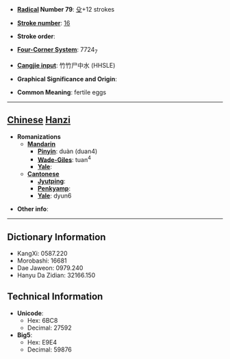 * '''[[Wiktionary:Chinese radical index| Radical]] Number 79''': [[Wiktionary:Chinese radical index 殳|殳]]+12 strokes

* '''[[Wiktionary:Chinese total strokes index|Stroke number]]''': [[Wiktionary:Chinese total strokes index 16|16]]

* '''Stroke order''': 

* '''[[Wiktionary:Chinese four corner index|Four-Corner System]]''': 7724<sub>7</sub>

* '''[[Wiktionary:Chinese Cangjie index|Cangjie input]]''': 竹竹尸中水 (HHSLE)

* '''Graphical Significance and Origin''': 

* '''Common Meaning''': fertile eggs

----

== [[Chinese]] [[Hanzi]] ==

* '''Romanizations'''
** '''[[Mandarin]]'''
*** '''[[Pinyin]]''': duàn (duan4)
*** '''[[Wade-Giles]]''': tuan<sup>4</sup>
*** '''[[Yale]]''': 
** '''[[Cantonese]]'''
*** '''[[Jyutping]]''':
*** '''[[Penkyamp]]''': 
*** '''[[Yale]]''': dyun6

* '''Other info''': 

----

== Dictionary Information ==

* KangXi: 0587.220
* Morobashi: 16681
* Dae Jaweon: 0979.240
* Hanyu Da Zidian: 32166.150

== Technical Information ==

* '''Unicode''':
** Hex: 6BC8
** Decimal: 27592
* '''Big5''':
** Hex: E9E4
** Decimal: 59876